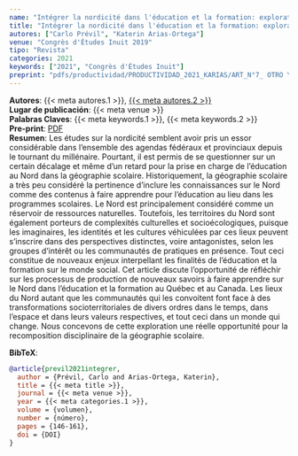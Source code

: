 ```yaml
---
name: "Intégrer la nordicité dans l'éducation et la formation: exploration d'enjeux"
title: "Intégrer la nordicité dans l'éducation et la formation: exploration d'enjeux"
autores: ["Carlo Prévil", "Katerin Arias-Ortega"]
venue: "Congrès d'Études Inuit 2019"
tipo: "Revista"
categories: 2021
keywords: ["2021", "Congrès d'Études Inuit"]
preprint: "pdfs/productividad/PRODUCTIVIDAD_2021_KARIAS/ART_N°7_ OTRO Y ARIAS-ORTEGA_Cap_ libro_2021_REFERATO EXTERNO_CANADA.pdf"
---
```

**Autores**: {{< meta autores.1 >}}, [{{< meta autores.2 >}}](../members/current/Katerin Arias.qmd)  
**Lugar de publicación**: {{< meta venue >}}   
**Palabras Claves**: {{< meta keywords.1 >}}, {{< meta keywords.2 >}}  
**Pre-print**: [PDF](../{{< meta preprint >}})  
**Resumen**: Les études sur la nordicité semblent avoir pris un essor considérable dans l'ensemble des agendas fédéraux et provinciaux depuis le tournant du millénaire. Pourtant, il est permis de se questionner sur un certain décalage et même d'un retard pour la prise en charge de l'éducation au Nord dans la géographie scolaire. Historiquement, la géographie scolaire a très peu considéré la pertinence d'inclure les connaissances sur le Nord comme des contenus à faire apprendre pour l'éducation au lieu dans les programmes scolaires. Le Nord est principalement considéré comme un réservoir de ressources naturelles. Toutefois, les territoires du Nord sont également porteurs de complexités culturelles et socioécologiques, puisque les imaginaires, les identités et les cultures véhiculées par ces lieux peuvent s'inscrire dans des perspectives distinctes, voire antagonistes, selon les groupes d'intérêt ou les communautés de pratiques en présence. Tout ceci constitue de nouveaux enjeux interpellant les finalités de l'éducation et la formation sur le monde social. Cet article discute l'opportunité de réfléchir sur les processus de production de nouveaux savoirs à faire apprendre sur le Nord dans l'éducation et la formation au Québec et au Canada. Les lieux du Nord autant que les communautés qui les convoitent font face à des transformations socioterritoriales de divers ordres dans le temps, dans l'espace et dans leurs valeurs respectives, et tout ceci dans un monde qui change. Nous concevons de cette exploration une réelle opportunité pour la recomposition disciplinaire de la géographie scolaire.


**BibTeX**:
```bibtex
@article{previl2021integrer,
  author = {Prévil, Carlo and Arias-Ortega, Katerin},
  title = {{< meta title >}},
  journal = {{< meta venue >}},
  year = {{< meta categories.1 >}},
  volume = {volumen},
  number = {número},
  pages = {146-161},
  doi = {DOI}
}
```
